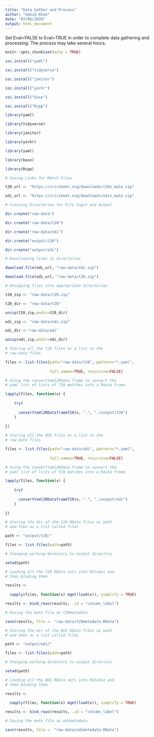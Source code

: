 ```yaml
---
title: "Data Gather and Process"
author: "Hamid Khan"
date: "03/06/2020"
output: html_document
---
```



Set Eval=FALSE to Eval=TRUE in order to complete data gathering and processing. The process may take several hours. 

```r
knitr::opts_chunk$set(echo = TRUE)
```

```r

ssc.install("yaml")

ssc.install("tidyverse")

ssc.install("janitor")

ssc.install("yorkr")

ssc.install("base")

ssc.install("Rcpp")

````


```r

library(yaml)

library(tidyverse)

library(janitor)

library(yorkr)

library(yaml)

library(base)

library(Rcpp)

```

```r

# Saving Links for Match Files

t20_url <- "https://cricsheet.org/downloads/t20s_male.zip"

odi_url <- "https://cricsheet.org/downloads/odis_male.zip"

# Creating Directories for File Input and Output

dir.create("raw-data")

dir.create("raw-data/t20")

dir.create("raw-data/odi")

dir.create("output/t20")

dir.create("output/odi")

# Downloading files in directories

download.file(odi_url, "raw-data/odi.zip")

download.file(odi_url, "raw-data/t20.zip")

# Unzipping files into appropriate directories

t20_zip <- "raw-data/t20.zip"

t20_dir <- "raw-data/t20"

unzip(t20_zip,exdir=t20_dir)

odi_zip <- "raw-data/odi.zip"

odi_dir <-"raw-data/odi"

unzip(odi_zip,exdir=odi_dir)

```



```r

# Storing all the T20 files as a list in the 
# raw-data files 

files <- list.files(path="raw-data/t20", pattern="*.yaml",
                    
                    full.names=TRUE, recursive=FALSE)

# Using the convertYaml2Rdata frame to convert the
# yaml list of lists of T20 matches into a Rdata frame

lapply(files, function(x) {
  
    try(
      
      convertYaml2RDataframeT20(x, ".", "./output/t20")
    )
      
})

```

```r

# Storing all the ODI files as a list in the 
# raw-data files 

files <- list.files(path="raw-data/odi", pattern="*.yaml",
                    
                    full.names=TRUE, recursive=FALSE)

# Using the convertYaml2Rdata frame to convert the
# yaml list of lists of T20 matches into a Rdata frame

lapply(files, function(x) {
  
    try(
      
      convertYaml2RDataframeT20(x, ".", "./output/odi")
    )
      
})

```



```r

# Storing the dir of the t20 RData files as path
# and then as a list called files

path <- "output/t20/"

files <- list.files(path=path)

# Changing working directory to output directory

setwd(path)

# Loading all the T20 RData sets into RStudio and
# then binding them

results <- 
  
  sapply(files, function(x) mget(load(x)), simplify = TRUE) 

results <- bind_rows(results, .id = "column_label")

# Saving the meta file as t20metadata

save(results, file =  "raw-data/t20metadata.RData")

```

```r


# Storing the dir of the ODI RData files as path
# and then as a list called files

path <- "output/odi/"

files <- list.files(path=path)

# Changing working directory to output directory

setwd(path)

# Loading all the ODI RData sets into RStudio and
# then binding them

results <- 
  
  sapply(files, function(x) mget(load(x)), simplify = TRUE) 

results <- bind_rows(results, .id = "column_label")

# Saving the meta file as odimetadata

save(results, file =  "raw-data/odimetadata.RData")

```

